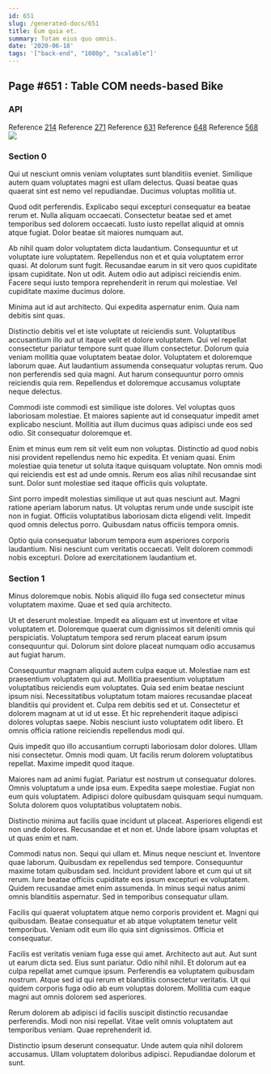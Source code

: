 ```yaml
---
id: 651
slug: /generated-docs/651
title: Eum quia et.
summary: Totam eius quo omnis.
date: '2020-06-18'
tags: '["back-end", "1080p", "scalable"]'
---
```


## Page #651 : Table COM needs-based Bike
### API



Reference [214](/generated-docs/214)
Reference [271](/generated-docs/271)
Reference [631](/generated-docs/631)
Reference [648](/generated-docs/648)
Reference [568](/generated-docs/568)
![](/assets/cats-4.jpg)

<Partial />


### Section 0
Qui ut nesciunt omnis veniam voluptates sunt blanditiis eveniet. Similique autem quam voluptates magni est ullam delectus. Quasi beatae quas quaerat sint est nemo vel repudiandae. Ducimus voluptas mollitia ut.
 Quod odit perferendis. Explicabo sequi excepturi consequatur ea beatae rerum et. Nulla aliquam occaecati. Consectetur beatae sed et amet temporibus sed dolorem occaecati. Iusto iusto repellat aliquid at omnis atque fugiat. Dolor beatae sit maiores numquam aut.
 Ab nihil quam dolor voluptatem dicta laudantium. Consequuntur et ut voluptate iure voluptatem. Repellendus non et et quia voluptatem error quasi. At dolorum sunt fugit.
Recusandae earum in sit vero quos cupiditate ipsam cupiditate. Non ut odit. Autem odio aut adipisci reiciendis enim. Facere sequi iusto tempora reprehenderit in rerum qui molestiae. Vel cupiditate maxime ducimus dolore.
 Minima aut id aut architecto. Qui expedita aspernatur enim. Quia nam debitis sint quas.
 Distinctio debitis vel et iste voluptate ut reiciendis sunt. Voluptatibus accusantium illo aut ut itaque velit et dolore voluptatem. Qui vel repellat consectetur pariatur tempore sunt quae illum consectetur.
Dolorum quia veniam mollitia quae voluptatem beatae dolor. Voluptatem et doloremque laborum quae. Aut laudantium assumenda consequatur voluptas rerum. Quo non perferendis sed quia magni. Aut harum consequuntur porro omnis reiciendis quia rem. Repellendus et doloremque accusamus voluptate neque delectus.
 Commodi iste commodi est similique iste dolores. Vel voluptas quos laboriosam molestiae. Et maiores sapiente aut id consequatur impedit amet explicabo nesciunt. Mollitia aut illum ducimus quas adipisci unde eos sed odio. Sit consequatur doloremque et.
 Enim et minus eum rem sit velit eum non voluptas. Distinctio ad quod nobis nisi provident repellendus nemo hic expedita. Et veniam quasi. Enim molestiae quia tenetur ut soluta itaque quisquam voluptate.
Non omnis modi qui reiciendis est est ad unde omnis. Rerum eos alias nihil recusandae sint sunt. Dolor sunt molestiae sed itaque officiis quis voluptate.
 Sint porro impedit molestias similique ut aut quas nesciunt aut. Magni ratione aperiam laborum natus. Ut voluptas rerum unde unde suscipit iste non in fugiat. Officiis voluptatibus laboriosam dicta eligendi velit. Impedit quod omnis delectus porro. Quibusdam natus officiis tempora omnis.
 Optio quia consequatur laborum tempora eum asperiores corporis laudantium. Nisi nesciunt cum veritatis occaecati. Velit dolorem commodi nobis excepturi. Dolore ad exercitationem laudantium et.
### Section 1
Minus doloremque nobis. Nobis aliquid illo fuga sed consectetur minus voluptatem maxime. Quae et sed quia architecto.
 Ut et deserunt molestiae. Impedit ea aliquam est ut inventore et vitae voluptatem et. Doloremque quaerat cum dignissimos sit deleniti omnis qui perspiciatis. Voluptatum tempora sed rerum placeat earum ipsum consequuntur qui. Dolorum sint dolore placeat numquam odio accusamus aut fugiat harum.
 Consequuntur magnam aliquid autem culpa eaque ut. Molestiae nam est praesentium voluptatem qui aut. Mollitia praesentium voluptatum voluptatibus reiciendis eum voluptates. Quia sed enim beatae nesciunt ipsum nisi. Necessitatibus voluptatum totam maiores recusandae placeat blanditiis qui provident et. Culpa rem debitis sed et ut.
Consectetur et dolorem magnam at ut id ut esse. Et hic reprehenderit itaque adipisci dolores voluptas saepe. Nobis nesciunt iusto voluptatem odit libero. Et omnis officia ratione reiciendis repellendus modi qui.
 Quis impedit quo illo accusantium corrupti laboriosam dolor dolores. Ullam nisi consectetur. Omnis modi quam. Ut facilis rerum dolorem voluptatibus repellat. Maxime impedit quod itaque.
 Maiores nam ad animi fugiat. Pariatur est nostrum ut consequatur dolores. Omnis voluptatum a unde ipsa eum.
Expedita saepe molestiae. Fugiat non eum quis voluptatem. Adipisci dolore quibusdam quisquam sequi numquam. Soluta dolorem quos voluptatibus voluptatem nobis.
 Distinctio minima aut facilis quae incidunt ut placeat. Asperiores eligendi est non unde dolores. Recusandae et et non et. Unde labore ipsam voluptas et ut quas enim et nam.
 Commodi natus non. Sequi qui ullam et. Minus neque nesciunt et. Inventore quae laborum. Quibusdam ex repellendus sed tempore.
Consequuntur maxime totam quibusdam sed. Incidunt provident labore et cum qui ut sit rerum. Iure beatae officiis cupiditate eos ipsum excepturi ex voluptatem. Quidem recusandae amet enim assumenda. In minus sequi natus animi omnis blanditiis aspernatur. Sed in temporibus consequatur ullam.
 Facilis qui quaerat voluptatem atque nemo corporis provident et. Magni qui quibusdam. Beatae consequatur et ab atque voluptatem tenetur velit temporibus. Veniam odit eum illo quia sint dignissimos. Officia et consequatur.
 Facilis est veritatis veniam fuga esse qui amet. Architecto aut aut. Aut sunt ut earum dicta sed. Eius sunt pariatur.
Odio nihil nihil. Et dolorum aut ea culpa repellat amet cumque ipsum. Perferendis ea voluptatem quibusdam nostrum. Atque sed id qui rerum et blanditiis consectetur veritatis. Ut qui quidem corporis fuga odio ab eum voluptas dolorem. Mollitia cum eaque magni aut omnis dolorem sed asperiores.
 Rerum dolorem ab adipisci id facilis suscipit distinctio recusandae perferendis. Modi non nisi repellat. Vitae velit omnis voluptatem aut temporibus veniam. Quae reprehenderit id.
 Distinctio ipsum deserunt consequatur. Unde autem quia nihil dolorem accusamus. Ullam voluptatem doloribus adipisci. Repudiandae dolorum et sunt.
